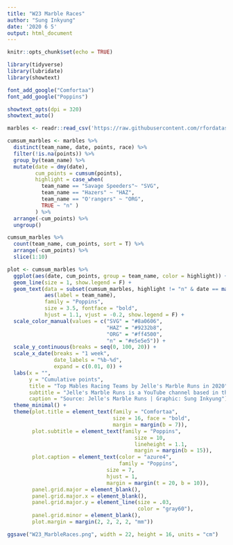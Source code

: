 ```yaml
---
title: "W23 Marble Races"
author: "Sung Inkyung"
date: '2020 6 5'
output: html_document
---
```


```r
knitr::opts_chunk$set(echo = TRUE)
```

```r
library(tidyverse)
library(lubridate)
library(showtext)

font_add_google("Comfortaa")
font_add_google("Poppins")

showtext_opts(dpi = 320)
showtext_auto()

```


```r
marbles <- readr::read_csv('https://raw.githubusercontent.com/rfordatascience/tidytuesday/master/data/2020/2020-06-02/marbles.csv')
```


```r
cumsum_marbles <- marbles %>% 
  distinct(team_name, date, points, race) %>% 
  filter(!is.na(points)) %>% 
  group_by(team_name) %>% 
  mutate(date = dmy(date),
         cum_points = cumsum(points),
         highlight = case_when(
           team_name == "Savage Speeders"~ "SVG",
           team_name == "Hazers" ~ "HAZ", 
           team_name == "O'rangers" ~ "ORG",
           TRUE ~ "n" )
         ) %>% 
  arrange(-cum_points) %>% 
  ungroup()

cumsum_marbles %>% 
  count(team_name, cum_points, sort = T) %>% 
  arrange(-cum_points) %>% 
  slice(1:10)
```

```r
plot <- cumsum_marbles %>% 
  ggplot(aes(date, cum_points, group = team_name, color = highlight)) +
  geom_line(size = 1, show.legend = F) +
  geom_text(data = subset(cumsum_marbles, highlight != "n" & date == max(date)),
            aes(label = team_name), 
            family = "Poppins",
            size = 3.5, fontface = "bold",
            hjust = 1.1, vjust = -0.2, show.legend = F) +
  scale_color_manual(values = c("SVG" = "#8a0606", 
                                "HAZ" = "#9232b8", 
                                "ORG" = "#ff4500", 
                                "n" = "#e5e5e5")) +
  scale_y_continuous(breaks = seq(0, 100, 20)) +
  scale_x_date(breaks = "1 week",
               date_labels = "%b-%d",
               expand = c(0.01, 0)) +
  labs(x = "",
       y = "Cumulative points",
       title = "Top Mables Racing Teams by Jelle's Marble Runs in 2020",
       subtitle = "Jelle's Marble Runs is a YouTube channel based in the Netherlands, run by Jelle and Dion Bakker\nbased around the game of marbles, marble runs, and marble races.",
       caption = "Source: Jelle's Marble Runs | Graphic: Sung Inkyung") +
  theme_minimal() +
  theme(plot.title = element_text(family = "Comfortaa",
                                  size = 16, face = "bold",
                                  margin = margin(b = 7)),
        plot.subtitle = element_text(family = "Poppins",
                                         size = 10,
                                         lineheight = 1.1,
                                         margin = margin(b = 15)),
        plot.caption = element_text(color = "azure4",
                                    family = "Poppins",
                                size = 7,
                                hjust = 1,
                                margin = margin(t = 20, b = 10)),
        panel.grid.major = element_blank(),
        panel.grid.major.x = element_blank(),
        panel.grid.major.y = element_line(size = .03,
                                          color = "gray60"),
        panel.grid.minor = element_blank(),
        plot.margin = margin(2, 2, 2, 2, "mm"))

ggsave("W23_MarbleRaces.png", width = 22, height = 16, units = "cm")
```

